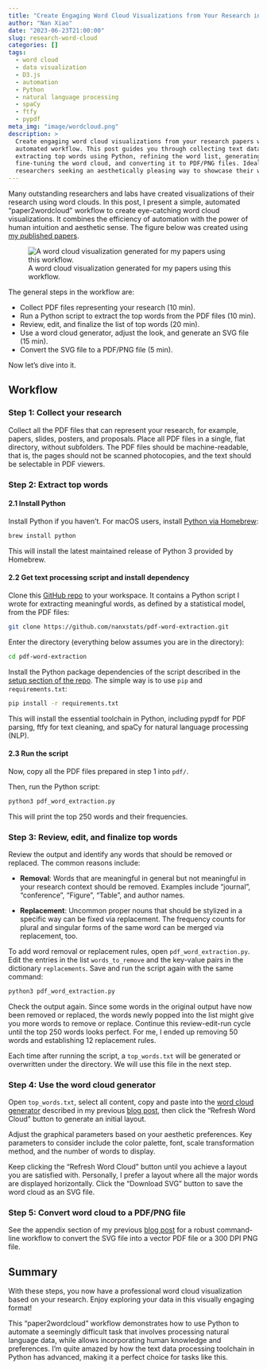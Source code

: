```yaml
---
title: "Create Engaging Word Cloud Visualizations from Your Research in an Hour"
author: "Nan Xiao"
date: "2023-06-23T21:00:00"
slug: research-word-cloud
categories: []
tags:
  - word cloud
  - data visualization
  - D3.js
  - automation
  - Python
  - natural language processing
  - spaCy
  - ftfy
  - pypdf
meta_img: "image/wordcloud.png"
description: >
  Create engaging word cloud visualizations from your research papers with this
  automated workflow. This post guides you through collecting text data,
  extracting top words using Python, refining the word list, generating and
  fine-tuning the word cloud, and converting it to PDF/PNG files. Ideal for
  researchers seeking an aesthetically pleasing way to showcase their work.
---
```


Many outstanding researchers and labs have created visualizations of their
research using word clouds. In this post, I present a simple, automated
"paper2wordcloud" workflow to create eye-catching word cloud visualizations.
It combines the efficiency of automation with the power of human intuition
and aesthetic sense. The figure below was created using
[my published papers](https://nanx.me/papers/).

![A word cloud visualization generated for my papers using this workflow.](/image/wordcloud.png)

The general steps in the workflow are:

- Collect PDF files representing your research (10 min).
- Run a Python script to extract the top words from the PDF files (10 min).
- Review, edit, and finalize the list of top words (20 min).
- Use a word cloud generator, adjust the look, and generate an SVG file (15 min).
- Convert the SVG file to a PDF/PNG file (5 min).

Now let's dive into it.

## Workflow

### Step 1: Collect your research

Collect all the PDF files that can represent your research, for example,
papers, slides, posters, and proposals. Place all PDF files in a single,
flat directory, without subfolders.
The PDF files should be machine-readable, that is, the pages should not be
scanned photocopies, and the text should be selectable in PDF viewers.

### Step 2: Extract top words

#### 2.1 Install Python

Install Python if you haven't. For macOS users, install
[Python via Homebrew](https://docs.brew.sh/Homebrew-and-Python):

```bash
brew install python
```

This will install the latest maintained release of Python 3 provided by Homebrew.

#### 2.2 Get text processing script and install dependency

Clone this [GitHub repo](https://github.com/nanxstats/pdf-word-extraction)
to your workspace. It contains a Python script I wrote for extracting
meaningful words, as defined by a statistical model, from the PDF files:

```bash
git clone https://github.com/nanxstats/pdf-word-extraction.git
```

Enter the directory (everything below assumes you are in the directory):

```bash
cd pdf-word-extraction
```

Install the Python package dependencies of the script described in the
[setup section of the repo](https://github.com/nanxstats/pdf-word-extraction#setup).
The simple way is to use `pip` and `requirements.txt`:

```bash
pip install -r requirements.txt
```

This will install the essential toolchain in Python, including pypdf for PDF
parsing, ftfy for text cleaning, and spaCy for natural language processing (NLP).

#### 2.3 Run the script

Now, copy all the PDF files prepared in step 1 into `pdf/`.

Then, run the Python script:

```bash
python3 pdf_word_extraction.py
```

This will print the top 250 words and their frequencies.

### Step 3: Review, edit, and finalize top words

Review the output and identify any words that should be removed or replaced.
The common reasons include:

- **Removal**: Words that are meaningful in general but not meaningful
  in your research context should be removed. Examples include
  "journal", "conference", "Figure", "Table", and author names.

- **Replacement**: Uncommon proper nouns that should be stylized in a
  specific way can be fixed via replacement. The frequency counts for
  plural and singular forms of the same word can be merged via replacement, too.

To add word removal or replacement rules, open `pdf_word_extraction.py`.
Edit the entries in the list `words_to_remove` and the key-value pairs in the
dictionary `replacements`. Save and run the script again with the same command:

```bash
python3 pdf_word_extraction.py
```

Check the output again. Since some words in the original output have now been
removed or replaced, the words newly popped into the list might give you more
words to remove or replace. Continue this review-edit-run cycle until the
top 250 words looks perfect. For me, I ended up removing 50 words and
establishing 12 replacement rules.

Each time after running the script, a `top_words.txt` will be generated or
overwritten under the directory. We will use this file in the next step.

### Step 4: Use the word cloud generator

Open `top_words.txt`, select all content, copy and paste into the
[word cloud generator](https://nanx.me/wordcloud/) described in my previous
[blog post](https://nanx.me/blog/post/rethinking-word-cloud-generator/),
then click the "Refresh Word Cloud" button to generate an initial layout.

Adjust the graphical parameters based on your aesthetic preferences.
Key parameters to consider include the color palette, font,
scale transformation method, and the number of words to display.

Keep clicking the "Refresh Word Cloud" button until you achieve a layout
you are satisfied with. Personally, I prefer a layout where all the
major words are displayed horizontally. Click the "Download SVG" button
to save the word cloud as an SVG file.

### Step 5: Convert word cloud to a PDF/PNG file

See the appendix section of my previous
[blog post](https://nanx.me/blog/post/rethinking-word-cloud-generator/)
for a robust command-line workflow to convert the SVG file into a vector
PDF file or a 300 DPI PNG file.

## Summary

With these steps, you now have a professional word cloud visualization
based on your research. Enjoy exploring your data in this visually
engaging format!

This "paper2wordcloud" workflow demonstrates how to use Python to
automate a seemingly difficult task that involves processing natural language
data, while allows incorporating human knowledge and preferences.
I'm quite amazed by how the text data processing toolchain in Python has
advanced, making it a perfect choice for tasks like this.
